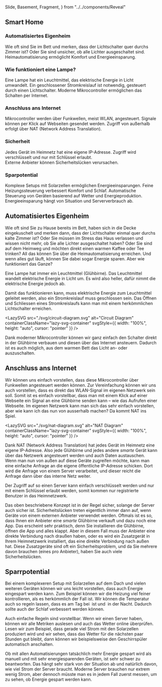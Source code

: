   Slide,
  Basement,
  Fragment,
} from "../../components/Reveal"

<Chapter>

<Presentation>
  <Slide>
    <h2>Smart Home</h2>
  </Slide>
  <Slide>
    <h3>Automatisiertes Eigenheim</h3>
    <Basement>
      Wie oft sind Sie im Bett und merken, dass der Lichtschalter quer durchs
      Zimmer ist?
    </Basement>
    <Basement className="fragment">
      Oder Sie sind unsicher, ob alle Lichter ausgeschaltet sind.
    </Basement>
    <Basement className="fragment">
      Heimautomatisierung ermöglicht Komfort und Energieeinsparung.
    </Basement>
  </Slide>
  <Slide>
    <h3>Wie funktioniert eine Lampe?</h3>
    <Basement>
      Eine Lampe hat ein Leuchtmittel, das elektrische Energie in Licht
      umwandelt.
    </Basement>
    <Basement className="fragment">
      Ein geschlossener Stromkreislauf ist notwendig, gesteuert durch einen
      Lichtschalter.
    </Basement>
    <Basement className="fragment">
      Moderne Mikrocontroller ermöglichen das Schalten per Internet.
    </Basement>
  </Slide>
  <Slide>
    <h3>Anschluss ans Internet</h3>
    <Basement>
      Mikrocontroller werden über Funkwellen, meist WLAN, angesteuert.
    </Basement>
    <Basement className="fragment">
      Signale können per Klick auf Webseiten gesendet werden.
    </Basement>
    <Basement className="fragment">
      Zugriff von außerhalb erfolgt über NAT (Network Address Translation).
    </Basement>
  </Slide>
  <Slide>
    <h3>Sicherheit</h3>
    <Basement>Jedes Gerät im Heimnetz hat eine eigene IP-Adresse.</Basement>
    <Basement className="fragment">
      Zugriff wird verschlüsselt und nur mit Schlüssel erlaubt.
    </Basement>
    <Basement className="fragment">
      <div className="hint huge">
        Externe Anbieter können Sicherheitslücken verursachen.
      </div>
    </Basement>
  </Slide>
  <Slide>
    <h3>Sparpotential</h3>
    <Basement>
      Komplexe Setups mit Solarzellen ermöglichen Energieeinsparungen.
    </Basement>
    <Basement className="fragment">
      Feine Heizungssteuerung verbessert Komfort und Schlaf.
    </Basement>
    <Basement className="fragment">
      Automatische Steuerung von Geräten basierend auf Wetter und
      Energieproduktion.
    </Basement>
    <Basement className="fragment">
      <div className="hint huge">
        Energieeinsparung hängt von Situation und Serververbrauch ab.
      </div>
    </Basement>
  </Slide>
</Presentation>

<h2 id="networks">Automatisiertes Eigenheim</h2>

Wie oft sind Sie zu Hause bereits im Bett, haben sich in die Decke eingekuschelt
und merken dann, dass der Lichtschalter einmal quer durchs kalte Zimmer ist?
Oder Sie müssen im Stress das Haus verlassen und wissen nicht mehr, ob Sie alle
Lichter ausgeschaltet haben? Oder Sie sind auf dem Heimweg und möchten direkt
einen warmen Kaffee oder Tee trinken? All das können Sie über die
Heimautomatisierung erreichen. Und wenn alles gut läuft, können Sie dabei sogar
Energie sparen. Aber wie funktioniert das Ganze?

<Example id="light" title="Wie funktioniert eine Lampe?">

Eine Lampe hat immer ein Leuchtmittel (Glühbirne). Das Leuchtmittel wandelt
elektrische Energie in Licht um. Es wird also heller, dafür nimmt die
elektrische Energie jedoch ab.

Damit das funktionieren kann, muss elektrische Energie zum Leuchtmittel geleitet
werden, also ein Stromkreislauf muss geschlossen sein. Das Öffnen und Schliessen
eines Stromkreislaufs kann man mit einem herkömmlichen Lichtschalter erreichen.

<LazySVG
  src="./svg/circuit-diagram.svg"
  alt="Circuit Diagram"
  containerClassName="lazy-svg-container"
  svgStyle={{ width: "100%", height: "auto", cursor: "pointer" }}
/>

Dank moderner Mikrocontroller können wir ganz einfach den Schalter direkt in der
Glühbirne verbauen und diesen über das Internet ansteuern. Dadurch ist es auch
möglich, aus dem warmen Bett das Licht an- oder auszuschalten.

</Example>

<h2 id="anschluss-internet">Anschluss ans Internet</h2>

Wir können uns einfach vorstellen, dass diese Mikrocontroller über Funkwellen
angesteuert werden können. Zur Vereinfachung können wir uns auch vorstellen,
dass es direkt das WLAN-Signal im eigenen Netzwerk sein soll. Somit ist es
einfach vorstellbar, dass man mit einem Klick auf einer Webseite ein Signal an
eine Glühbirne senden kann – wie das Aufrufen einer Webseite. Im eigenen
Netzwerk kann man sich das sehr einfach vorstellen, aber wie kann ich das nun
von ausserhalb machen? Da kommt NAT ins Spiel.

<LazySVG
  src="./svg/nat-diagram.svg"
  alt="NAT Diagram"
  containerClassName="lazy-svg-container"
  svgStyle={{ width: "100%", height: "auto", cursor: "pointer" }}
/>

Dank NAT (Network Address Translation) hat jedes Gerät im Heimnetz eine eigene
IP-Adresse. Also jede Glühbirne und jedes andere _smarte_ Gerät kann über das
Netzwerk angesteuert werden und auch Daten austauschen. Wenn man nun von außen
auf diese Geräte zugreifen möchte, kann man eine einfache Anfrage an die eigene
öffentliche IP-Adresse schicken. Dort wird die Anfrage von einem Server
verarbeitet, und dieser reicht die Anfrage dann über das interne Netz weiter.

Der Zugriff auf so einen Server kann einfach verschlüsselt werden und nur mit
einem Schlüssel erlaubt werden, somit kommen nur registrierte Benutzer in das
Heimnetzwerk.

<Example classes="danger" id="security" title="Sicherheit">

Das oben beschriebene Konzept ist in der Regel sicher, solange der Server auch
sicher ist. Sicherheitslücken treten eigentlich immer dann auf, wenn Geräte von
einem externen Anbieter verwendet werden. Oftmals ist es so, dass Ihnen ein
Anbieter eine _smarte_ Glühbirne verkauft und dazu noch eine App. Das erscheint
sehr praktisch, denn Sie installieren die Glühbirne, öffnen die App und alles
klappt. Aber in diesem Fall muss der Anbieter eine direkte Verbindung nach
draußen haben, oder es wird ein Zusatzgerät in Ihrem Heimnetzwerk installiert,
das eine direkte Verbindung nach außen hat. Diese Zusatzgeräte sind oft ein
Sicherheitsproblem, und da Sie mehrere davon brauchen (eines pro Anbieter),
haben Sie auch viele Sicherheitslücken.

</Example>

<h2 id="savings">Sparrpotential</h2>

Bei einem komplexeren Setup mit Solarzellen auf dem Dach und vielen weiteren
Geräten können wir uns leicht vorstellen, dass auch Energie eingespart werden
kann. Zum Beispiel können wir die Heizung viel feiner kontrollieren, als es
herkömmlich der Fall ist. Wir können die Temperatur auch so regeln lassen, dass
es am Tag bei <Math>21^\circ</Math> ist und <Math>19^\circ</Math> in der Nacht.
Dadurch sollte auch der Schlaf verbessert werden können.

Auch einfache Regeln sind vorstellbar. Wenn wir einen Server haben, können wir
alle Metriken auslesen und auch das Wetter online überprüfen. Lesen wir zum
Beispiel, dass gerade viel Strom mit den Solarzellen produziert wird und wir
sehen, dass das Wetter für die nächsten paar Stunden gut bleibt, dann können wir
beispielsweise den Geschirrspüler automatisch anschalten.

<div className="hint">

Ob mit allen Automatisierungen tatsächlich mehr Energie gespart wird als manuell
und mit sehr energiesparenden Geräten, ist sehr schwer zu beantworten. Das hängt
sehr stark von der Situation ab und natürlich davon, wie viel Strom der Server
braucht. Moderne Server brauchen nur extrem wenig Strom, aber dennoch müsste man
es in jedem Fall zuerst messen, um zu sehen, ob Energie gespart werden kann.

</div>

</Chapter>
